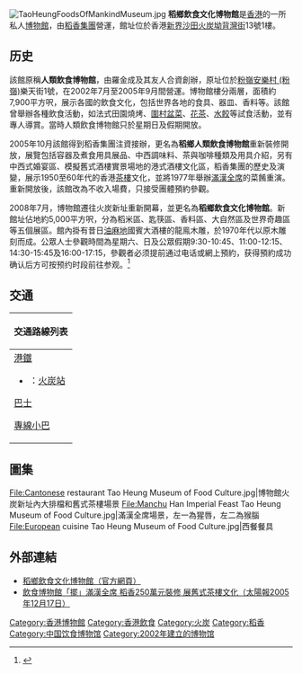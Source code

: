 [[File:TaoHeungFoodsOfMankindMuseum.jpg|thumb]]
'''稻鄉飲食文化博物館'''是[[香港|香港]]的一所私人[[博物館|博物館]]，由[[稻香集團|稻香集團]]營運，館址位於香港[[新界|新界]][[沙田_(香港)|沙田]][[火炭|火炭]][[坳背灣街|坳背灣街]]13號1樓。

==历史==
該館原稱'''人類飲食博物館'''，由羅金成及其友人合資創辦，原址位於[[粉嶺|粉嶺]][[安樂村_(粉嶺)|安樂村 (粉嶺)]]樂天街1號，在2002年7月至2005年9月間營運。博物館樓分兩層，面積約7,900平方呎，展示各國的飲食文化，包括世界各地的食具、器皿、香料等。該館曾舉辦各種飲食活動，如法式田園燒烤、[[圍村|圍村]][[盆菜|盆菜]]、[[花茶|花茶]]、[[水餃|水餃]]等試食活動，並有專人導賞。當時人類飲食博物館只於星期日及假期開放。

2005年10月該館得到稻香集團注資接辦，更名為'''稻鄉人類飲食博物館'''重新裝修開放，展覽包括容器及煮食用具展品、中西調味料、茶與咖啡種類及用具介紹，另有中西式婚宴區、模擬舊式酒樓實景場地的港式酒樓文化區，稻香集團的歷史及演變，展示1950至60年代的香港[[茶樓|茶樓]]文化，並將1977年舉辦[[滿漢全席|滿漢全席]]的菜餚重演。重新開放後，該館改為不收入場費，只接受團體預約參觀。

2008年7月，博物館遷往火炭新址重新開幕，並更名為'''稻鄉飲食文化博物館'''。新館址佔地約5,000平方呎，分為稻米區、匙筷區、香料區、大自然區及世界奇趣區等五個展區。館內掛有昔日[[油麻地|油麻地]]國賓大酒樓的龍鳯木雕，於1970年代以原木雕刻而成。公眾人士參觀時間為星期六、日及公眾假期9:30-10:45、11:00-12:15、14:30-15:45及16:00-17:15，參觀者必须提前通过电话或網上預約，获得預約成功确认后方可按预约时段前往参观。<ref>{{Cite web |url=https://bkb.mpweekly.com/cu0004/20180213-66821 |title=【龍鳯大禮堂6】追龍尋鳯　酒家以外留影地 |access-date=2018-02-26 |archive-url=https://web.archive.org/web/20180226092104/https://bkb.mpweekly.com/cu0004/20180213-66821 |archive-date=2018-02-26 |dead-url=yes }}</ref>

== 交通 ==
{| class="mw-collapsible mw-collapsed wikitable" style="background:white; margin: 0 auto; width: auto;"
! 交通路線列表
|-
|
;[[港鐵|港鐵]]
*{{港鐵路線標誌|EAL}}：[[火炭站|火炭站]]

;[[香港巴士|巴士]]
{{九龍新界巴士簡單列表|73A|80M|81K|85|88K|88X|280X|798}}

;[[香港小巴|專線小巴]]
{{新界專線小巴簡單列表|65K|481}}
|}

== 圖集 ==
<gallery>
File:Cantonese restaurant Tao Heung Museum of Food Culture.jpg|博物館火炭新址內大排檔和舊式茶樓場景
File:Manchu Han Imperial Feast Tao Heung Museum of Food Culture.jpg|滿漢全席場景，左一為猩唇，左二為猴腦 
File:European cuisine Tao Heung Museum of Food Culture.jpg|西餐餐具 
</gallery>

{{coord|22.499346|114.145502|type:landmark_regiion:hk|format=dms|display=title}}

== 外部連結 ==
*[http://www.taoheung.com.hk/tc/museum/introduction/index.html 稻鄉飲食文化博物館（官方網頁）] {{Wayback|url=http://www.taoheung.com.hk/tc/museum/introduction/index.html |date=20160322002430 }}
*[http://the-sun.orisun.com/channels/news/20051217/20051217023203_0000.html 飲食博物館「擺」滿漢全席 稻香250萬元裝修 展舊式茶樓文化（太陽報2005年12月17日）] {{Wayback|url=http://the-sun.orisun.com/channels/news/20051217/20051217023203_0000.html |date=20060424210807 }}

{{香港博物館}}
[[Category:香港博物館|Category:香港博物館]]
[[Category:香港飲食|Category:香港飲食]]
[[Category:火炭|Category:火炭]]
[[Category:稻香|Category:稻香]]
[[Category:中国饮食博物馆|Category:中国饮食博物馆]]
[[Category:2002年建立的博物馆|Category:2002年建立的博物馆]]
